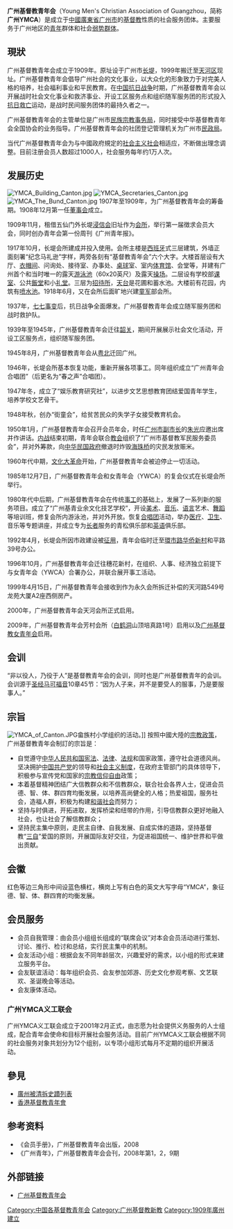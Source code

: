 '''广州基督教青年会'''（Young Men's Christian Association of Guangzhou，简称'''广州YMCA'''）是成立于[[中國|中國]][[廣東省|廣東省]][[广州市|广州市]]的[[基督教|基督教]]性质的社会服务团体。主要服务于广州地区的[[青年|青年]]群体和社会[[弱势群体|弱势群体]]。

== 現狀 ==
广州基督教青年会成立于1909年。原址设于广州市[[长堤大马路|长堤]]，1999年搬迁至[[天河区|天河区]]现址。广州基督教青年会倡导广州社会的文化事业，以大众化的形象致力于对完美人格的培养，社会福利事业和平民教育。在[[中国抗日战争|中国抗日战争]]时期，广州基督教青年会以开展战时社会文化事业和救济事业、开设工区服务点和组织随军服务团的形式投入[[一二九运动|抗日救亡]]运动，是战时民间服务团体的最持久者之一。

广州基督教青年会的主管单位是广州市[[民族宗教事务局|民族宗教事务局]]，同时接受中华基督教青年会全国协会的业务指导。广州基督教青年会的社团登记管理机关为广州市[[民政局_(中華人民共和國)|民政局]]。

当代广州基督教青年会为与中國政府規定的[[社会主义社会|社会主义社会]]相适应，不断做出理念调整。目前注册会员人数超过1000人，社会服务每年约1万人次。

== 发展历史 ==
[[File:YMCA_Building_Canton.jpg|thumb]]
[[File:YMCA_Secretaries_Canton.jpg|thumb]]
[[File:YMCA_The_Bund_Canton.jpg|thumb]]
1907年至1909年，为广州基督教青年会的筹备期。1908年12月第一任[[董事会|董事会]]成立。

1909年11月，租借五仙门外长堤[[浸信会|浸信会]]旧址作为[[会所|会所]]，举行第一届徴求会员大会，同时创办青年会第一份周刊《广州青年报》。

1917年10月，长堤会所建成并投入使用。会所主楼是[[西班牙|西班牙]]式三层建筑，外墙正面刻署“纪念马礼逊”字样，两旁各刻有“基督教青年会”六个大字。大楼首层设有大厅、[[衣帽间|衣帽间]]、问询处、接待室、办事处、[[桌球|桌球]]室、室内[[体育馆|体育馆]]、会堂等，并建有广州首个和当时唯一的露天[[游泳池|游泳池]]（60x20英尺）及露天[[操场|操场]]。二层设有学校部[[课室|课室]]、公共[[飯堂|飯堂]]和小[[礼堂|礼堂]]。三层为[[招待所|招待所]]，[[天台_(建筑物)|天台]]是花圃和蓄水池。大楼前有花园，内筑有[[喷水池|喷水池]]。1918年6月，又在会所后面旷地兴建[[童军|童军]]部会所。

1937年，[[七七事变|七七事变]]后，抗日战争全面爆发。广州基督教青年会成立随军服务团和战时救护队。

1939年至1945年，广州基督教青年会迁往[[韶关|韶关]]，期间开展展示社会文化活动，开设工区服务点，组织随军服务团。

1945年8月，广州基督教青年会从[[粤北|粤北]]迁回广州。

1946年，长堤会所基本恢复功能，重新开展各项事工。同年组织成立“广州青年会合唱团”（后更名为“春之声”合唱团）。

1947年冬，成立了“娱乐教育研究社”，以进步文艺思想教育团结爱国青年学生，培养学校文艺骨干。

1948年秋，创办“街童会”，给贫苦民众的失学子女接受教育机会。

1950年1月，广州基督教青年会召开会员年会，时任[[广州市市长|广州市副市长]]的[[朱光_(官员)|朱光]]应邀出席并作讲话。[[国共内战|内战]]结束初期，青年会联合[[教会|教会]]组织了“广州市基督教军民服务委员会”，并对外筹款，向[[中华民国政府|中华民国政府]]撤退时炸毁[[海珠桥|海珠桥]]的灾民发放赈米。

1960年代中期，[[文化大革命|文化大革命]]开始，广州基督教青年会被迫停止一切活动。

1985年12月7日，广州基督教青年会和女青年会（YWCA）的复会仪式在长堤会所举行。

1980年代中后期，广州基督教青年会在传统[[事工|事工]]的基础上，发展了一系列新的服务项目。成立了“广州基青业余文化技艺学校”，开设[[美术|美术]]、[[音乐|音乐]]、[[语言|语言]]艺术、[[舞蹈|舞蹈]]等培训班，修复会所内游泳池，并对外开放。恢复[[合唱团|合唱团]]活动，举办[[医疗|医疗]]、[[卫生|卫生]]、音乐等专题讲座，并成立专为[[长者|长者]]服务的青松俱乐部和[[英语|英语]]俱乐部。

1992年4月，长堤会所因市政建设被[[征用|征用]]，青年会临时迁至[[環市路|環市路]][[华侨新村|华侨新村]]和平路39号办公。

1996年10月，广州基督教青年会迁往穗花新村，在组织、人事、经济独立前提下与女青年会（YWCA）合署办公，并联合展开事工活动。

1999年4月15日，广州基督教青年会接收到作为永久会所拆迁补偿的天河路549号龙苑大厦A2座西侧房产。

2000年，广州基督教青年会天河会所正式启用。

2009年，广州基督教青年会芳村会所（[[白鹤洞|白鹤洞]]山顶培真路1号）启用以及[[广州基督教女青年会|广州基督教女青年会]]启用。

== 会训 ==
“非以役人，乃役于人”是基督教青年会的会训，同时也是广州基督教青年的会训。会训源于[[圣经|圣经]][[马可福音|马可福音]]10章45节：“因为人子来，并不是要受人的服事，乃是要服事人。”

== 宗旨 ==
[[File:YMCA_of_Canton.JPG|thumb]]畲族村小学组织的活动。]]
按照中國大陸的[[中華人民共和國宗教|宗教政策]]，广州基督教青年会制訂的宗旨是：
* 自觉遵守[[中华人民共和国宪法|中华人民共和国宪法]]、[[法律|法律]]、[[法规|法规]]和国家政策，遵守社会道德风尚。坚决拥护[[中国共产党|中国共产党]]的领导和[[社会主义制度|社会主义制度]]，在政府主管部门的具体领导下，积极参与宣传党和国家的[[宗教信仰自由|宗教信仰自由]]政策；
* 本着基督精神团结广大信教群众和不信教群众，联合社会各界人士，促进会员德、智、体、群四育均衡发展，以培养高尚健全的人格；热爱祖国，服务社会，造福人群，积极为构建[[和谐社会|和谐社会]]而努力；
* 坚持与时俱进，开拓进取，发挥桥梁和纽带的作用，引导信教群众更好地融入社会，也让社会了解信教群众；
* 坚持民主集中原则，走民主自律、自我发展、自成实体的道路，坚持基督教“[[三自爱国教会|三自]]”爱国的原则，开展国际友好交往，为促进祖国统一、维护世界和平做出贡献。

== 会徽 ==
红色等边三角形中间设蓝色横杠，横岗上写有白色的英文大写字母“YMCA”，象征德、智、体、群四育的均衡发展。

== 会员服务 ==
* 会员自我管理：由会员小组组长组成的“联席会议”对本会会员活动进行策划、讨论、推行、检讨和总结，实行民主集中的机制。
* 会友活动小组：根据会友不同年龄层次，兴趣爱好的需求，以小组的形式来建立服务平台。
* 会友联谊活动：每年组织会员、会友参加郊游、历史文化参观考察、文艺联欢、圣诞晚会等活动。
* 会友康体活动。

=== 广州YMCA义工联会 ===
广州YMCA义工联会成立于2001年2月正式，由志愿为社会提供义务服务的人士组成，配合青年会使命和目标开展社会服务活动。目前广州YMCA义工联会根据不同的社会服务对象共划分为12个组别，以专项小组形式每月不定期的组织开展活动。

== 參見 ==
* [[廣州被清拆史蹟列表|廣州被清拆史蹟列表]]
* [[香港基督教青年會|香港基督教青年會]]

== 参考资料 ==
* 《会员手册》，广州基督教青年会出版，2008
* 《广州青年》，广州基督教青年会会刊，2008年第1，2，9期

== 外部链接 ==
* [http://www.gzymca.org 广州基督教青年会] {{Wayback|url=http://www.gzymca.org/ |date=20090418223304 }}

[[Category:中国各基督教青年会|Category:中国各基督教青年会]]
[[Category:广州基督教新教|Category:广州基督教新教]]
[[Category:1909年廣州建立|Category:1909年廣州建立]]